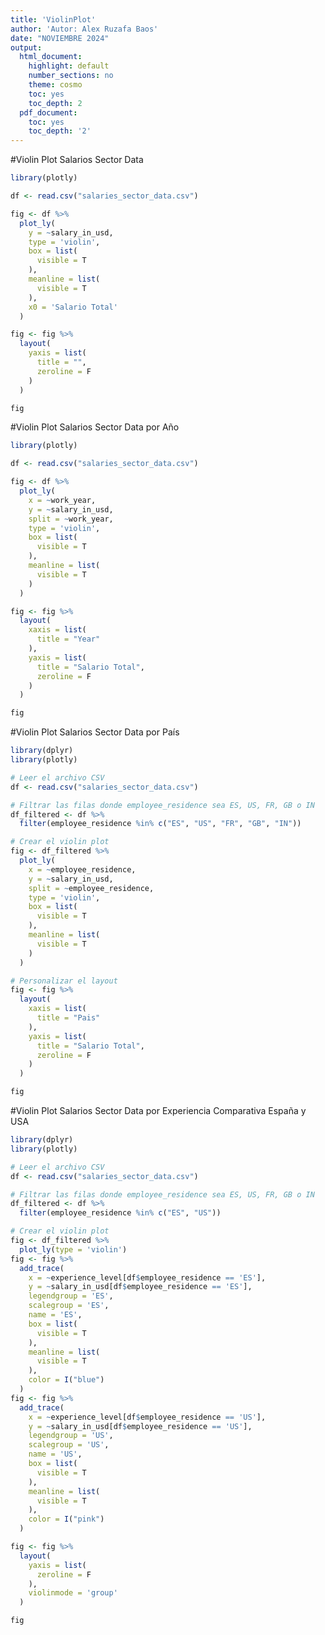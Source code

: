 ---
title: 'ViolinPlot'
author: 'Autor: Alex Ruzafa Baos'
date: "NOVIEMBRE 2024"
output:
  html_document:
    highlight: default
    number_sections: no
    theme: cosmo
    toc: yes
    toc_depth: 2
  pdf_document:
    toc: yes
    toc_depth: '2'
---

#Violin Plot Salarios Sector Data

```{r}
library(plotly)

df <- read.csv("salaries_sector_data.csv")

fig <- df %>%
  plot_ly(
    y = ~salary_in_usd,
    type = 'violin',
    box = list(
      visible = T
    ),
    meanline = list(
      visible = T
    ),
    x0 = 'Salario Total'
  ) 

fig <- fig %>%
  layout(
    yaxis = list(
      title = "",
      zeroline = F
    )
  )

fig
```


#Violin Plot Salarios Sector Data por Año

```{r}
library(plotly)

df <- read.csv("salaries_sector_data.csv")

fig <- df %>%
  plot_ly(
    x = ~work_year,
    y = ~salary_in_usd,
    split = ~work_year,
    type = 'violin',
    box = list(
      visible = T
    ),
    meanline = list(
      visible = T
    )
  ) 

fig <- fig %>%
  layout(
    xaxis = list(
      title = "Year"
    ),
    yaxis = list(
      title = "Salario Total",
      zeroline = F
    )
  )

fig
```



#Violin Plot Salarios Sector Data por País


```{r}

library(dplyr)
library(plotly)

# Leer el archivo CSV
df <- read.csv("salaries_sector_data.csv")

# Filtrar las filas donde employee_residence sea ES, US, FR, GB o IN
df_filtered <- df %>%
  filter(employee_residence %in% c("ES", "US", "FR", "GB", "IN"))

# Crear el violin plot
fig <- df_filtered %>%
  plot_ly(
    x = ~employee_residence,
    y = ~salary_in_usd,
    split = ~employee_residence,
    type = 'violin',
    box = list(
      visible = T
    ),
    meanline = list(
      visible = T
    )
  )

# Personalizar el layout
fig <- fig %>%
  layout(
    xaxis = list(
      title = "Pais"
    ),
    yaxis = list(
      title = "Salario Total",
      zeroline = F
    )
  )

fig


```


#Violin Plot Salarios Sector Data por Experiencia Comparativa España y USA

```{r}

library(dplyr)
library(plotly)

# Leer el archivo CSV
df <- read.csv("salaries_sector_data.csv")

# Filtrar las filas donde employee_residence sea ES, US, FR, GB o IN
df_filtered <- df %>%
  filter(employee_residence %in% c("ES", "US"))

# Crear el violin plot
fig <- df_filtered %>%
  plot_ly(type = 'violin') 
fig <- fig %>%
  add_trace(
    x = ~experience_level[df$employee_residence == 'ES'],
    y = ~salary_in_usd[df$employee_residence == 'ES'],
    legendgroup = 'ES',
    scalegroup = 'ES',
    name = 'ES',
    box = list(
      visible = T
    ),
    meanline = list(
      visible = T
    ),
    color = I("blue")
  ) 
fig <- fig %>%
  add_trace(
    x = ~experience_level[df$employee_residence == 'US'],
    y = ~salary_in_usd[df$employee_residence == 'US'],
    legendgroup = 'US',
    scalegroup = 'US',
    name = 'US',
    box = list(
      visible = T
    ),
    meanline = list(
      visible = T
    ),
    color = I("pink")
  ) 

fig <- fig %>%
  layout(
    yaxis = list(
      zeroline = F
    ),
    violinmode = 'group'
  )

fig

```


